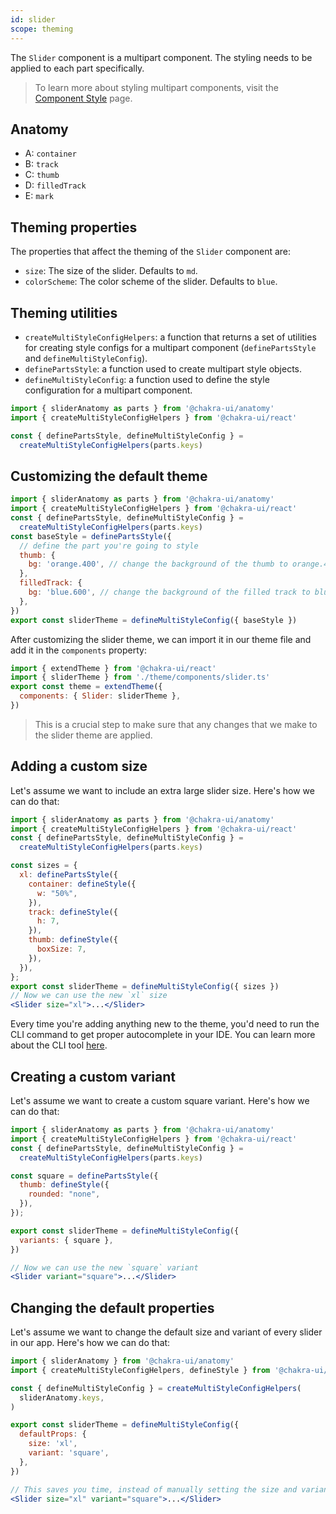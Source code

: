 ```yaml
---
id: slider
scope: theming
---
```


The `Slider` component is a multipart component. The styling needs to be applied
to each part specifically.

> To learn more about styling multipart components, visit the
> [Component Style](/docs/styled-system/component-style#styling-multipart-components)
> page.

## Anatomy

- A: `container`
- B: `track`
- C: `thumb`
- D: `filledTrack`
- E: `mark`

## Theming properties

The properties that affect the theming of the `Slider` component are:

- `size`: The size of the slider. Defaults to `md`.
- `colorScheme`: The color scheme of the slider. Defaults to `blue`.

## Theming utilities

- `createMultiStyleConfigHelpers`: a function that returns a set of utilities
  for creating style configs for a multipart component (`definePartsStyle` and
  `defineMultiStyleConfig`).
- `definePartsStyle`: a function used to create multipart style objects.
- `defineMultiStyleConfig`: a function used to define the style configuration
  for a multipart component.

```jsx live=false
import { sliderAnatomy as parts } from '@chakra-ui/anatomy'
import { createMultiStyleConfigHelpers } from '@chakra-ui/react'

const { definePartsStyle, defineMultiStyleConfig } =
  createMultiStyleConfigHelpers(parts.keys)
```

## Customizing the default theme

```jsx live=false
import { sliderAnatomy as parts } from '@chakra-ui/anatomy'
import { createMultiStyleConfigHelpers } from '@chakra-ui/react'
const { definePartsStyle, defineMultiStyleConfig } =
  createMultiStyleConfigHelpers(parts.keys)
const baseStyle = definePartsStyle({
  // define the part you're going to style
  thumb: {
    bg: 'orange.400', // change the background of the thumb to orange.400
  },
  filledTrack: {
    bg: 'blue.600', // change the background of the filled track to blue.600
  },
})
export const sliderTheme = defineMultiStyleConfig({ baseStyle })
```

After customizing the slider theme, we can import it in our theme file and add
it in the `components` property:

```jsx live=false
import { extendTheme } from '@chakra-ui/react'
import { sliderTheme } from './theme/components/slider.ts'
export const theme = extendTheme({
  components: { Slider: sliderTheme },
})
```

> This is a crucial step to make sure that any changes that we make to the
> slider theme are applied.

## Adding a custom size

Let's assume we want to include an extra large slider size. Here's how we can do
that:

```jsx live=false
import { sliderAnatomy as parts } from '@chakra-ui/anatomy'
import { createMultiStyleConfigHelpers } from '@chakra-ui/react'
const { definePartsStyle, defineMultiStyleConfig } =
  createMultiStyleConfigHelpers(parts.keys)

const sizes = {
  xl: definePartsStyle({
    container: defineStyle({
      w: "50%",
    }),
    track: defineStyle({
      h: 7,
    }),
    thumb: defineStyle({
      boxSize: 7,
    }),
  }),
};
export const sliderTheme = defineMultiStyleConfig({ sizes })
// Now we can use the new `xl` size
<Slider size="xl">...</Slider>
```

Every time you're adding anything new to the theme, you'd need to run the CLI
command to get proper autocomplete in your IDE. You can learn more about the CLI
tool [here](/docs/styled-system/cli).

## Creating a custom variant

Let's assume we want to create a custom square variant. Here's how we can do
that:

```jsx live=false
import { sliderAnatomy as parts } from '@chakra-ui/anatomy'
import { createMultiStyleConfigHelpers } from '@chakra-ui/react'
const { definePartsStyle, defineMultiStyleConfig } =
  createMultiStyleConfigHelpers(parts.keys)

const square = definePartsStyle({
  thumb: defineStyle({
    rounded: "none",
  }),
});

export const sliderTheme = defineMultiStyleConfig({
  variants: { square },
})

// Now we can use the new `square` variant
<Slider variant="square">...</Slider>
```

## Changing the default properties

Let's assume we want to change the default size and variant of every slider in
our app. Here's how we can do that:

```jsx live=false
import { sliderAnatomy } from '@chakra-ui/anatomy'
import { createMultiStyleConfigHelpers, defineStyle } from '@chakra-ui/react'

const { defineMultiStyleConfig } = createMultiStyleConfigHelpers(
  sliderAnatomy.keys,
)

export const sliderTheme = defineMultiStyleConfig({
  defaultProps: {
    size: 'xl',
    variant: 'square',
  },
})

// This saves you time, instead of manually setting the size and variant every time you use a slider:
<Slider size="xl" variant="square">...</Slider>
```
